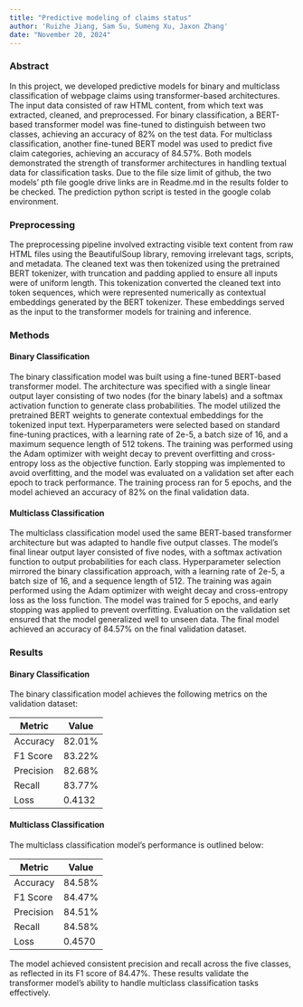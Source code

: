 ```yaml
---
title: "Predictive modeling of claims status"
author: 'Ruizhe Jiang, Sam Su, Sumeng Xu, Jaxon Zhang'
date: "November 20, 2024"
---
```


### Abstract

In this project, we developed predictive models for binary and multiclass classification of webpage claims using transformer-based architectures. The input data consisted of raw HTML content, from which text was extracted, cleaned, and preprocessed. For binary classification, a BERT-based transformer model was fine-tuned to distinguish between two classes, achieving an accuracy of 82% on the test data. For multiclass classification, another fine-tuned BERT model was used to predict five claim categories, achieving an accuracy of 84.57%. Both models demonstrated the strength of transformer architectures in handling textual data for classification tasks. Due to the file size limit of github, the two models' pth file google drive links are in Readme.md in the results folder to be checked. The prediction python script is tested in the google colab environment.

### Preprocessing

The preprocessing pipeline involved extracting visible text content from raw HTML files using the BeautifulSoup library, removing irrelevant tags, scripts, and metadata. The cleaned text was then tokenized using the pretrained BERT tokenizer, with truncation and padding applied to ensure all inputs were of uniform length. This tokenization converted the cleaned text into token sequences, which were represented numerically as contextual embeddings generated by the BERT tokenizer. These embeddings served as the input to the transformer models for training and inference.

### Methods

#### Binary Classification

The binary classification model was built using a fine-tuned BERT-based transformer model. The architecture was specified with a single linear output layer consisting of two nodes (for the binary labels) and a softmax activation function to generate class probabilities. The model utilized the pretrained BERT weights to generate contextual embeddings for the tokenized input text. Hyperparameters were selected based on standard fine-tuning practices, with a learning rate of 2e-5, a batch size of 16, and a maximum sequence length of 512 tokens. The training was performed using the Adam optimizer with weight decay to prevent overfitting and cross-entropy loss as the objective function. Early stopping was implemented to avoid overfitting, and the model was evaluated on a validation set after each epoch to track performance. The training process ran for 5 epochs, and the model achieved an accuracy of 82% on the final validation data.

#### Multiclass Classification

The multiclass classification model used the same BERT-based transformer architecture but was adapted to handle five output classes. The model's final linear output layer consisted of five nodes, with a softmax activation function to output probabilities for each class. Hyperparameter selection mirrored the binary classification approach, with a learning rate of 2e-5, a batch size of 16, and a sequence length of 512. The training was again performed using the Adam optimizer with weight decay and cross-entropy loss as the loss function. The model was trained for 5 epochs, and early stopping was applied to prevent overfitting. Evaluation on the validation set ensured that the model generalized well to unseen data. The final model achieved an accuracy of 84.57% on the final validation dataset.

### Results

#### Binary Classification

The binary classification model achieves the following metrics on the validation dataset:

| Metric        | Value     |
|---------------|-----------|
| Accuracy      | 82.01%    |
| F1 Score      | 83.22%    |
| Precision     | 82.68%    |
| Recall        | 83.77%    |
| Loss          | 0.4132    |

#### Multiclass Classification

The multiclass classification model's performance is outlined below:

| Metric        | Value     |
|---------------|-----------|
| Accuracy      | 84.58%    |
| F1 Score      | 84.47%    |
| Precision     | 84.51%    |
| Recall        | 84.58%    |
| Loss          | 0.4570    |

The model achieved consistent precision and recall across the five classes, as reflected in its F1 score of 84.47%. These results validate the transformer model’s ability to handle multiclass classification tasks effectively.

